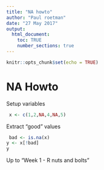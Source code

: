 ```yaml
---
title: "NA howto"
author: "Paul roetman"
date: "27 May 2017"
output: 
  html_document:
    toc: TRUE
    number_sections: true
---
```


```r
knitr::opts_chunk$set(echo = TRUE)
```

# NA Howto

Setup variables
```r
 x <- c(1,2,NA,4,NA,5)
```

Extract "good" values
```r
 bad <- is.na(x)
y <- x[!bad]
y
```
Up to "Week 1 - R nuts and bolts"
